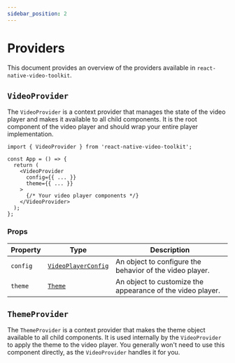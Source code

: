 ```yaml
---
sidebar_position: 2
---
```


# Providers

This document provides an overview of the providers available in `react-native-video-toolkit`.

## `VideoProvider`

The `VideoProvider` is a context provider that manages the state of the video player and makes it available to all child components. It is the root component of the video player and should wrap your entire player implementation.

```tsx
import { VideoProvider } from 'react-native-video-toolkit';

const App = () => {
  return (
    <VideoProvider
      config={{ ... }}
      theme={{ ... }}
    >
      {/* Your video player components */}
    </VideoProvider>
  );
};
```

### Props

| Property | Type                                                                    | Description                                                |
| -------- | ----------------------------------------------------------------------- | ---------------------------------------------------------- |
| `config` | [`VideoPlayerConfig`](../API%20Reference/Types/video#videoplayerconfig) | An object to configure the behavior of the video player.   |
| `theme`  | [`Theme`](../API%20Reference/Types/theme#theme)                         | An object to customize the appearance of the video player. |

## `ThemeProvider`

The `ThemeProvider` is a context provider that makes the theme object available to all child components. It is used internally by the `VideoProvider` to apply the theme to the video player. You generally won't need to use this component directly, as the `VideoProvider` handles it for you.
